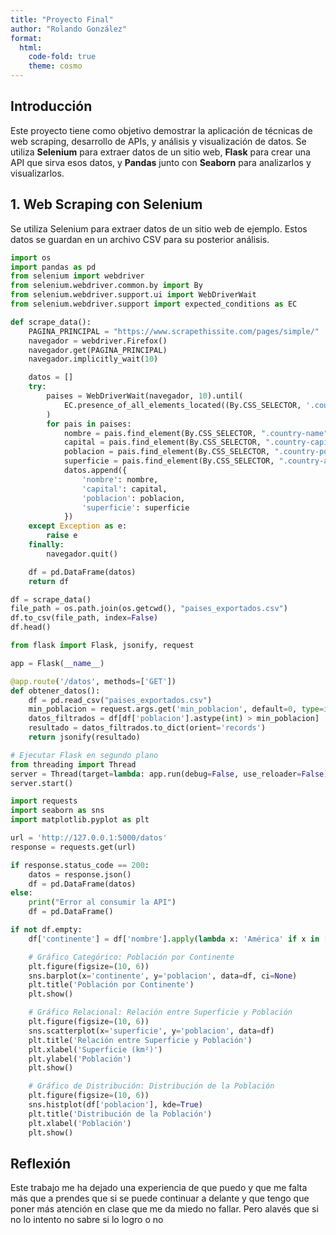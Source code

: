 ```yaml
---
title: "Proyecto Final"
author: "Rolando González"
format: 
  html:
    code-fold: true
    theme: cosmo
---
```


## Introducción

Este proyecto tiene como objetivo demostrar la aplicación de técnicas de web scraping, desarrollo de APIs, y análisis y visualización de datos. Se utiliza **Selenium** para extraer datos de un sitio web, **Flask** para crear una API que sirva esos datos, y **Pandas** junto con **Seaborn** para analizarlos y visualizarlos.

## 1. Web Scraping con Selenium

Se utiliza Selenium para extraer datos de un sitio web de ejemplo. Estos datos se guardan en un archivo CSV para su posterior análisis.

```python
import os
import pandas as pd
from selenium import webdriver
from selenium.webdriver.common.by import By
from selenium.webdriver.support.ui import WebDriverWait
from selenium.webdriver.support import expected_conditions as EC

def scrape_data():
    PAGINA_PRINCIPAL = "https://www.scrapethissite.com/pages/simple/"
    navegador = webdriver.Firefox()
    navegador.get(PAGINA_PRINCIPAL)
    navegador.implicitly_wait(10)

    datos = []
    try:
        paises = WebDriverWait(navegador, 10).until(
            EC.presence_of_all_elements_located((By.CSS_SELECTOR, '.country'))
        )
        for pais in paises:
            nombre = pais.find_element(By.CSS_SELECTOR, ".country-name").text
            capital = pais.find_element(By.CSS_SELECTOR, ".country-capital").text
            poblacion = pais.find_element(By.CSS_SELECTOR, ".country-population").text
            superficie = pais.find_element(By.CSS_SELECTOR, ".country-area").text
            datos.append({
                'nombre': nombre,
                'capital': capital,
                'poblacion': poblacion,
                'superficie': superficie
            })
    except Exception as e:
        raise e
    finally:
        navegador.quit()

    df = pd.DataFrame(datos)
    return df

df = scrape_data()
file_path = os.path.join(os.getcwd(), "paises_exportados.csv")
df.to_csv(file_path, index=False)
df.head()
```

```python
from flask import Flask, jsonify, request

app = Flask(__name__)

@app.route('/datos', methods=['GET'])
def obtener_datos():
    df = pd.read_csv("paises_exportados.csv")
    min_poblacion = request.args.get('min_poblacion', default=0, type=int)
    datos_filtrados = df[df['poblacion'].astype(int) > min_poblacion]
    resultado = datos_filtrados.to_dict(orient='records')
    return jsonify(resultado)

# Ejecutar Flask en segundo plano
from threading import Thread
server = Thread(target=lambda: app.run(debug=False, use_reloader=False))
server.start()
```

```python
import requests
import seaborn as sns
import matplotlib.pyplot as plt

url = 'http://127.0.0.1:5000/datos'
response = requests.get(url)

if response.status_code == 200:
    datos = response.json()
    df = pd.DataFrame(datos)
else:
    print("Error al consumir la API")
    df = pd.DataFrame()

if not df.empty:
    df['continente'] = df['nombre'].apply(lambda x: 'América' if x in ['Canadá', 'México', 'Estados Unidos'] else 'Otro')

    # Gráfico Categórico: Población por Continente
    plt.figure(figsize=(10, 6))
    sns.barplot(x='continente', y='poblacion', data=df, ci=None)
    plt.title('Población por Continente')
    plt.show()

    # Gráfico Relacional: Relación entre Superficie y Población
    plt.figure(figsize=(10, 6))
    sns.scatterplot(x='superficie', y='poblacion', data=df)
    plt.title('Relación entre Superficie y Población')
    plt.xlabel('Superficie (km²)')
    plt.ylabel('Población')
    plt.show()

    # Gráfico de Distribución: Distribución de la Población
    plt.figure(figsize=(10, 6))
    sns.histplot(df['poblacion'], kde=True)
    plt.title('Distribución de la Población')
    plt.xlabel('Población')
    plt.show()
```

## Reflexión
Este trabajo me ha dejado una experiencia de que puedo y que me falta más que a prendes que si se puede continuar a delante y que tengo que poner más atención en clase que me da miedo no fallar. Pero alavés que si no lo intento no sabre si lo logro o no 